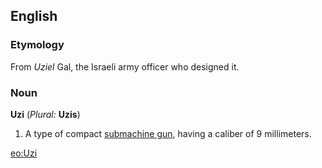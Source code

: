 ==English==
===Etymology===
From ''Uziel'' Gal, the Israeli army officer who designed it.

===Noun===
'''Uzi''' (''Plural:'' '''Uzis''')
#A type of compact [[submachine gun]], having a caliber of 9 millimeters.

[[eo:Uzi]]